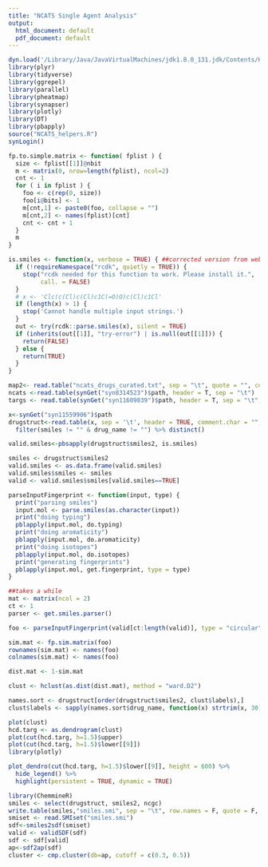 ```yaml
---
title: "NCATS Single Agent Analysis"
output:
  html_document: default
  pdf_document: default
---
```


```r
dyn.load('/Library/Java/JavaVirtualMachines/jdk1.8.0_131.jdk/Contents/Home/jre/lib/server/libjvm.dylib') ##rjava will not load upon knit otherwise
library(plyr)
library(tidyverse)
library(ggrepel)
library(parallel)
library(pheatmap)
library(synapser)
library(plotly)
library(DT)
library(pbapply)
source("NCATS_helpers.R")
synLogin()

fp.to.simple.matrix <- function( fplist ) {
  size <- fplist[[1]]@nbit
  m <- matrix(0, nrow=length(fplist), ncol=2)
  cnt <- 1
  for ( i in fplist ) {
    foo <- c(rep(0, size))
    foo[i@bits] <- 1
    m[cnt,1] <- paste0(foo, collapse = "")
    m[cnt,2] <- names(fplist)[cnt]
    cnt <- cnt + 1
  }
  m
}

is.smiles <- function(x, verbose = TRUE) { ##corrected version from webchem
  if (!requireNamespace("rcdk", quietly = TRUE)) {
    stop("rcdk needed for this function to work. Please install it.",
         call. = FALSE)
  }
  # x <- 'Clc(c(Cl)c(Cl)c1C(=O)O)c(Cl)c1Cl'
  if (length(x) > 1) {
    stop('Cannot handle multiple input strings.')
  }
  out <- try(rcdk::parse.smiles(x), silent = TRUE)
  if (inherits(out[[1]], "try-error") | is.null(out[[1]])) {
    return(FALSE)
  } else {
    return(TRUE)
  }
}

map2<- read.table("ncats_drugs_curated.txt", sep = "\t", quote = "", comment.char = "", header = T)
ncats <-read.table(synGet("syn8314523")$path, header = T, sep = "\t")
targs <- read.table(synGet("syn11609839")$path, header = T, sep = "\t", comment.char = "", quote = "\"")

x<-synGet("syn11559906")$path
drugstruct<-read.table(x, sep = '\t', header = TRUE, comment.char = "", quote = "") %>% 
  filter(smiles != "" & drug_name != "") %>% distinct()

```

```r
valid.smiles<-pbsapply(drugstruct$smiles2, is.smiles)

smiles <- drugstruct$smiles2
valid.smiles <- as.data.frame(valid.smiles)
valid.smiles$smiles <- smiles
valid <- valid.smiles$smiles[valid.smiles==TRUE]

parseInputFingerprint <- function(input, type) {
  print("parsing smiles")
  input.mol <- parse.smiles(as.character(input))
  print("doing typing")
  pblapply(input.mol, do.typing)
  print("doing aromaticity")
  pblapply(input.mol, do.aromaticity)
  print("doing isotopes")
  pblapply(input.mol, do.isotopes)
  print("generating fingerprints")
  pblapply(input.mol, get.fingerprint, type = type)
}

##takes a while
mat <- matrix(ncol = 2)
ct <- 1
parser <- get.smiles.parser()

foo <- parseInputFingerprint(valid[ct:length(valid)], type = "circular")

sim.mat <- fp.sim.matrix(foo)
rownames(sim.mat) <- names(foo)
colnames(sim.mat) <- names(foo)

dist.mat <- 1-sim.mat

clust <- hclust(as.dist(dist.mat), method = "ward.D2")

names.sort <- drugstruct[order(drugstruct$smiles2, clust$labels),]
clust$labels <- sapply(names.sort$drug_name, function(x) strtrim(x, 30))

plot(clust)
hcd.targ <- as.dendrogram(clust)
plot(cut(hcd.targ, h=1.5)$upper)
plot(cut(hcd.targ, h=1.5)$lower[[9]])
library(plotly)

plot_dendro(cut(hcd.targ, h=1.5)$lower[[9]], height = 600) %>% 
  hide_legend() %>% 
  highlight(persistent = TRUE, dynamic = TRUE)
```


```r
library(ChemmineR)
smiles <- select(drugstruct, smiles2, ncgc)
write.table(smiles,"smiles.smi", sep = "\t", row.names = F, quote = F, col.names = F)
smiset <- read.SMIset("smiles.smi")
sdf<-smiles2sdf(smiset)
valid <- validSDF(sdf)
sdf <- sdf[valid]
ap<-sdf2ap(sdf)
cluster <- cmp.cluster(db=ap, cutoff = c(0.3, 0.5))
```

